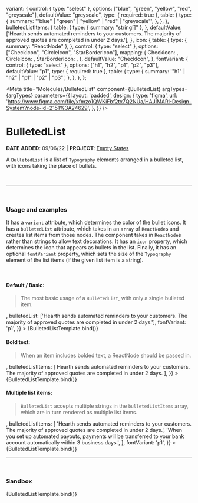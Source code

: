 

  variant: {
    control: { type: "select" },
    options: ["blue", "green", "yellow", "red", "greyscale"],
    defaultValue: "greyscale",
    type: { required: true },
    table: {
      type: {
        summary: '"blue" | "green" | "yellow" | "red" | "greyscale"',
      },
    },
  },
  bulletedListItems: {
    table: {
      type: { summary: "string[]" },
    },
    defaultValue: ['Hearth sends automated reminders to your customers. The majority of approved quotes are completed in under 2 days.'],
  },
  icon: {
    table: {
      type: { summary: "ReactNode" },
    },
    control: { type: "select" },
    options: ["CheckIcon", "CircleIcon", "StarBorderIcon"],
    mapping: {
      CheckIcon: <CheckIcon />,
      CircleIcon: <CircleIcon />,
      StarBorderIcon: <StarBorderIcon />,
    },
    defaultValue: "CheckIcon",
  },
  fontVariant: {
    control: { type: "select" },
    options: ["h1", "h2", "p1", "p2", "p3"],
    defaultValue: "p1",
    type: { required: true },
    table: {
      type: {
        summary: '"h1" | "h2" | "p1" | "p2" | "p3"',
      },
    },
  },
};

<Meta
  title="Molecules/BulletedList"
  component={BulletedList}
  argTypes={argTypes}
  parameters={{
    layout: 'padded',
    design: {
      type: 'figma',
      url: 'https://www.figma.com/file/xfmzo1QWKiFbf2tx7Q2NUa/HAJIMARI-Design-System?node-id=2151%3A24629',
    },
  }}
/>


# BulletedList

**DATE ADDED**: 09/06/22 | **PROJECT**: [Empty States](https://www.notion.so/gethearth/Empty-State-f48a52f1804547ba931852ebc2a18885)

A `BulletedList` is a list of `Typography` elements arranged in a bulleted list, with
icons taking the place of bullets.

<br />

---

<br />

### Usage and examples

It has a `variant` attribute, which determines the color of the bullet icons. It has a
`bulletedList` attribute, which takes in an `array` of `ReactNode`s and creates list items
from those nodes. The component takes in `ReactNode`s rather than strings to allow text
decorations. It has an `icon` property, which determines the icon that appears as bullets
in the list. Finally, it has an optional `fontVariant` property, which sets the size of the
`Typography` element of the list items (if the given list item is a string).

<br />

#### Default / Basic:

> The most basic usage of a `BulletedList`, with only a single bulleted item.

<Canvas>
  <Story
    name="Basic"
    component={BulletedList}
    args={{
      variant: 'greyscale',
      icon: <CheckIcon />,
      bulletedList: ['Hearth sends automated reminders to your customers. The majority of approved quotes are completed in under 2 days.'],
      fontVariant: 'p1',
    }}
  >
    {BulletedListTemplate.bind()}
  </Story>
</Canvas>

#### Bold text:

> When an item includes bolded text, a ReactNode should be passed in.

<Canvas>
  <Story
    name="Bold Text"
    component={BulletedList}
    args={{
      variant: 'greyscale',
      icon: <CheckIcon />,
      bulletedListItems: [
        <Typography variant="p1">
          Hearth sends automated reminders to your customers. The majority of approved quotes are completed <span style={{ fontWeight: 600 }}>in under 2 days.</span>
        </Typography>
      ],
    }}
  >
    {BulletedListTemplate.bind()}
  </Story>
</Canvas>

#### Multiple list items:

> `BulletedList` accepts multiple strings in the `bulletedListItems` array,
which are in turn rendered as multiple list items.

<Canvas>
  <Story
    name="Multiple List Items"
    component={BulletedList}
    args={{
      variant: 'greyscale',
      icon: <CheckIcon />,
      bulletedListItems: [
        'Hearth sends automated reminders to your customers. The majority of approved quotes are completed in under 2 days.',
        'When you set up automated payouts, payments will be transferred to your bank account automatically within 3 business days.',
      ],
      fontVariant: 'p1',
    }}
  >
    {BulletedListTemplate.bind()}
  </Story>
</Canvas>

---

<br />

### Sandbox

<Canvas>
  <Story
    name="Sandbox"
    height="100px"
  >
  {BulletedListTemplate.bind()}
  </Story>
</Canvas>

<ArgsTable of={BulletedList} story="Sandbox" />
